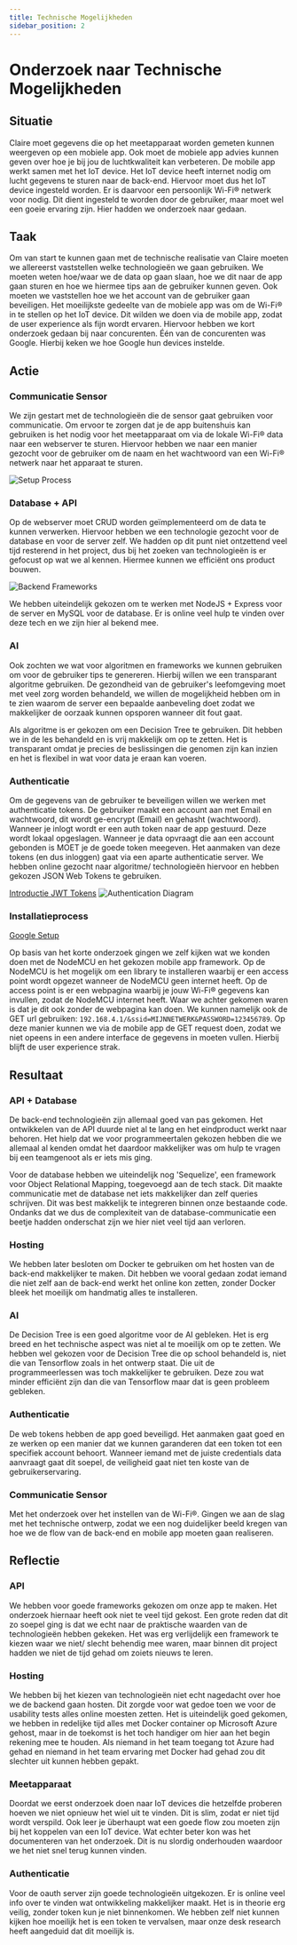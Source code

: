 ```yaml
---
title: Technische Mogelijkheden
sidebar_position: 2
---
```



# Onderzoek naar Technische Mogelijkheden
<!--
- NodeJS + Express; React Native; MySQL
- Decision Tree (transparant algoritme)
- Wi-Fi® om met sensor te communiceren

https://datadryad.org/stash/dataset/doi:10.7941/D1ZS7X

### Situatie
Claire moet gegevens die op het meetapparaat worden gemeten kunnen weergeven op
de mobiele app. Ook moet er mobiele app advies kunnen geven om de luchtkwaliteit
te verbeteren. Om ervoor te zorgen dat je ook buitenshuis deze data in kan zien
wordt de data verstuurd naar en opgeslagen op een webserver.

### Taak
Om van start te kunnen gaan met de technische realisatie van Claire moeten we
allereerst vaststellen welke technologieën we gaan gebruiken. We moeten weten
wat voor database we gaan gebruiken, waarmee we de back-end server gaan maken en
wat voor algoritme we gaan gebruiken om de gebruiker tips te geven.
-->

## Situatie
Claire moet gegevens die op het meetapparaat worden gemeten kunnen weergeven op
een mobiele app. Ook moet de mobiele app advies kunnen geven over hoe je bij jou
de luchtkwaliteit kan verbeteren.
De mobile app werkt samen met het IoT device. Het IoT device heeft internet nodig om lucht gegevens te sturen naar de back-end. Hiervoor moet dus het IoT device ingesteld worden. Er is daarvoor een persoonlijk Wi-Fi® netwerk voor nodig. Dit dient ingesteld te worden door de gebruiker, maar moet wel een goeie ervaring zijn. Hier hadden we onderzoek naar gedaan. 


## Taak
Om van start te kunnen gaan met de technische realisatie van Claire moeten we
allereerst vaststellen welke technologieën we gaan gebruiken. We moeten weten
hoe/waar we de data op gaan slaan, hoe we dit naar de app gaan sturen en hoe we
hiermee tips aan de gebruiker kunnen geven. Ook moeten we vaststellen hoe we
het account van de gebruiker gaan beveiligen.
Het moeilijkste gedeelte van de mobiele app was om de Wi-Fi® in te stellen op het IoT device. Dit wilden we doen via de mobile app, zodat de user experience als fijn wordt ervaren. Hiervoor hebben we kort onderzoek gedaan bij naar concurenten. Één van de concurenten was Google. Hierbij keken we hoe Google hun devices instelde. 


## Actie
### Communicatie Sensor
We zijn gestart met de technologieën die de sensor gaat gebruiken voor 
communicatie. Om ervoor te zorgen dat je de app buitenshuis kan gebruiken is het
nodig voor het meetapparaat om via de lokale Wi-Fi® data naar een webserver te
sturen. Hiervoor hebben we naar een manier gezocht voor de gebruiker om de naam
en het wachtwoord van een Wi-Fi® netwerk naar het apparaat te sturen.

![Setup Process](images/Setup_Process.jpg)

### Database + API
Op de webserver moet CRUD worden geïmplementeerd om de data te kunnen verwerken.
Hiervoor hebben we een technologie gezocht voor de database en voor de server
zelf. We hadden op dit punt niet ontzettend veel tijd resterend in het project,
dus bij het zoeken van technologieën is er gefocust op wat we al kennen. Hiermee
kunnen we efficiënt ons product bouwen.

![Backend Frameworks](images/tech_Backend_Frameworks.png)

We hebben uiteindelijk gekozen om te werken met NodeJS + Express voor de server
en MySQL voor de database. Er is online veel hulp te vinden over deze tech en we
zijn hier al bekend mee.

### AI
Ook zochten we wat voor algoritmen en frameworks we kunnen gebruiken om voor de
gebruiker tips te genereren. Hierbij willen we een transparant algoritme
gebruiken. De gezondheid van de gebruiker's leefomgeving moet met veel zorg
worden behandeld, we willen de mogelijkheid hebben om in te zien waarom de
server een bepaalde aanbeveling doet zodat we makkelijker de oorzaak kunnen
opsporen wanneer dit fout gaat.

Als algoritme is er gekozen om een Decision Tree te gebruiken. Dit hebben we in
de les behandeld en is vrij makkelijk om op te zetten. Het is transparant omdat
je precies de beslissingen die genomen zijn kan inzien en het is flexibel in wat
voor data je eraan kan voeren.

### Authenticatie
Om de gegevens van de gebruiker te beveiligen willen we werken met authenticatie
tokens. De gebruiker maakt een account aan met Email en wachtwoord, dit wordt
ge-encrypt (Email) en gehasht (wachtwoord). Wanneer je inlogt wordt er een auth
token naar de app gestuurd. Deze wordt lokaal opgeslagen. Wanneer je data
opvraagt die aan een account gebonden is MOET je de goede token meegeven. Het
aanmaken van deze tokens (en dus inloggen) gaat via een aparte authenticatie
server. We hebben online gezocht naar algoritme/ technologieën hiervoor en
hebben gekozen JSON Web Tokens te gebruiken.

[Introductie JWT Tokens](https://medium.com/@goynikhil/what-is-jwt-jws-jwe-and-jwk-when-we-should-use-which-token-in-our-business-applications-74ae91f7c96b)
![Authentication Diagram](images/Auth_Diagram.jpg)

### Installatieprocess
[Google Setup](https://www.youtube.com/watch?v=oFPMZLeIo5M&ab_channel=ASecureLife)

Op basis van het korte onderzoek gingen we zelf kijken wat we konden doen met de NodeMCU en het gekozen mobile app framework. Op de NodeMCU is het mogelijk om een library te installeren waarbij er een access point wordt opgezet wanneer de NodeMCU geen internet heeft. Op de access point is er een webpagina waarbij je jouw Wi-Fi® gegevens kan invullen, zodat de NodeMCU internet heeft. Waar we achter gekomen waren is dat je dit ook zonder de webpagina kan doen. We kunnen namelijk ook de GET url gebruiken: `192.168.4.1/&ssid=MIJNNETWERK&PASSWORD=123456789`. Op deze manier kunnen we via de mobile app de GET request doen, zodat we niet opeens in een andere interface de gegevens in moeten vullen. Hierbij blijft de user experience strak.


## Resultaat
### API + Database
De back-end technologieën zijn allemaal goed van pas gekomen. Het ontwikkelen
van de API duurde niet al te lang en het eindproduct werkt naar behoren. Het
hielp dat we voor programmeertalen gekozen hebben die we allemaal al kenden
omdat het daardoor makkelijker was om hulp te vragen bij een teamgenoot als er
iets mis ging.

Voor de database hebben we uiteindelijk nog 'Sequelize', een framework voor
Object Relational Mapping, toegevoegd aan de tech stack. Dit maakte communicatie
met de database net iets makkelijker dan zelf queries schrijven. Dit was best
makkelijk te integreren binnen onze bestaande code. Ondanks dat we dus de
complexiteit van de database-communicatie een beetje hadden onderschat zijn we
hier niet veel tijd aan verloren.

### Hosting
We hebben later besloten om Docker te gebruiken om het hosten van de back-end
makkelijker te maken. Dit hebben we vooral gedaan zodat iemand die niet zelf aan
de back-end werkt het online kon zetten, zonder Docker bleek het moeilijk om
handmatig alles te installeren.

### AI
De Decision Tree is een goed algoritme voor de AI gebleken. Het is erg breed en
het technische aspect was niet al te moeilijk om op te zetten. We hebben wel
gekozen voor de Decision Tree die op school behandeld is, niet die van
Tensorflow zoals in het ontwerp staat. Die uit de programmeerlessen was toch 
makkelijker te gebruiken. Deze zou wat minder efficiënt zijn dan die van
Tensorflow maar dat is geen probleem gebleken.

### Authenticatie
De web tokens hebben de app goed beveiligd. Het aanmaken gaat goed en ze werken
op een manier dat we kunnen garanderen dat een token tot een specifiek account
behoort. Wanneer iemand met de juiste credentials data aanvraagt gaat dit
soepel, de veiligheid gaat niet ten koste van de gebruikerservaring.

### Communicatie Sensor
Met het onderzoek over het instellen van de Wi-Fi®. Gingen we aan de slag met het technische ontwerp, zodat we een nog duidelijker beeld kregen van hoe we de flow van de back-end en mobile app moeten gaan realiseren.


## Reflectie
### API
We hebben voor goede frameworks gekozen om onze app te maken. Het onderzoek
hiernaar heeft ook niet te veel tijd gekost. Een grote reden dat dit zo soepel
ging is dat we echt naar de praktische waarden van de technologieën hebben
gekeken. Het was erg verlijdelijk een framework te kiezen waar we niet/ slecht
behendig mee waren, maar binnen dit project hadden we niet de tijd gehad om
zoiets nieuws te leren.

### Hosting
We hebben bij het kiezen van technologieën niet echt nagedacht over hoe we de
backend gaan hosten. Dit zorgde voor wat gedoe toen we voor de usability tests
alles online moesten zetten. Het is uiteindelijk goed gekomen, we hebben in
redelijke tijd alles met Docker container op Microsoft Azure gehost, maar in de
toekomst is het toch handiger om hier aan het begin rekening mee te houden. Als
niemand in het team toegang tot Azure had gehad en niemand in het team ervaring
met Docker had gehad zou dit slechter uit kunnen hebben gepakt.

### Meetapparaat
Doordat we eerst onderzoek doen naar IoT devices die hetzelfde proberen hoeven we niet opnieuw het wiel uit te vinden. Dit is slim, zodat er niet tijd wordt verspild. Ook leer je überhaupt wat een goede flow zou moeten zijn bij het koppelen van een IoT device. Wat echter beter kon was het documenteren van het onderzoek. Dit is nu slordig onderhouden waardoor we het niet snel terug kunnen vinden.

### Authenticatie
Voor de oauth server zijn goede technologieën uitgekozen. Er is online veel info
over te vinden wat ontwikkeling makkelijker maakt. Het is in theorie erg veilig,
zonder token kun je niet binnenkomen. We hebben zelf niet kunnen kijken hoe
moeilijk het is een token te vervalsen, maar onze desk research heeft aangeduid
dat dit moeilijk is.

